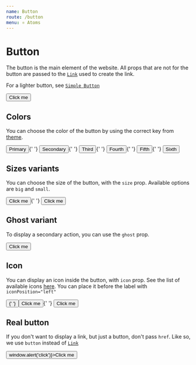 ```yaml
---
name: Button
route: /button
menu: ⚛️ Atoms
---
```



# Button

The button is the main element of the website.
All props that are not for the button are passed to the [`Link`](/link) used to create the link.

For a lighter button, see [`Simple Button`](/simple-button)

<Button href="/">Click me</Button>

<Props of={Button} />

## Colors

You can choose the color of the button by using the correct key from [theme](/theme#colors).

<Playground>
  <Button href="/" color="primary">
    Primary
  </Button>{' '}
  <Button href="/" color="secondary">
    Secondary
  </Button>{' '}
  <Button href="/" color="third">
    Third
  </Button>{' '}
  <Button href="/" color="fourth">
    Fourth
  </Button>{' '}
  <Button href="/" color="fifth">
    Fifth
  </Button>{' '}
  <Button href="/" color="sixth">
    Sixth
  </Button>
</Playground>

## Sizes variants

You can choose the size of the button, with the `size` prop.
Available options are `big` and `small`.

<Playground>
  <Button href="/" size="big">
    Click me
  </Button>{' '}
  <Button href="/" size="small">
    Click me
  </Button>
</Playground>

## Ghost variant

To display a secondary action, you can use the `ghost` prop.

<Playground>
  <Button href="/" ghost>
    Click me
  </Button>
</Playground>

## Icon

You can display an icon inside the button, with `icon` prop.
See the list of available icons [here](/icon).
You can place it before the label with `iconPosition="left"`

<Playground>
  <Button href="/" icon="cog" />{' '}
  <Button href="/" icon="cog">
    Click me
  </Button>{' '}
  <Button href="/" icon="cog" iconPosition="left">
    Click me
  </Button>
</Playground>

## Real button

If you don't want to display a link, but just a button, don't pass `href`.
Like so, we use `button` instead of [`Link`](/link)

<Playground>
  <Button onClick={() => window.alert('click')}>Click me</Button>
</Playground>
